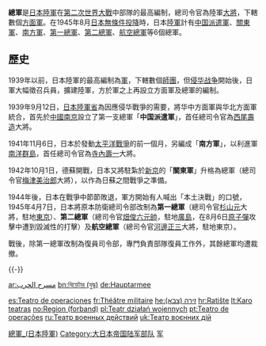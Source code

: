 {{Unreferenced |time=2008-04-29T01:12:59+00:00 }}
{{军队编制}}

'''總軍'''是[[日本陸軍|日本陸軍]]在[[第二次世界大戰|第二次世界大戰]]中部隊的最高編制，總司令官為陸軍[[大將|大將]]，下轄數個[[方面軍|方面軍]]。在1945年8月[[日本投降|日本無條件投降]]時，日本[[陸軍|陸軍]]計有[[中国派遣军|中国派遣軍]]、[[關東軍|關東軍]]、[[南方軍_(日本陸軍)|南方軍]]、[[第一總軍_(日本陸軍)|第一總軍]]、[[第二总军_(日本)|第二總軍]]、[[航空總軍|航空總軍]]等6個總軍。

== 歷史 ==
1939年以前，日本陸軍的最高編制為[[军_(军队)|軍]]，下轄數個[[師團|師團]]，但[[中國抗日戰爭|侵华战争]]開始後，日軍大幅徵召兵員，擴建陸軍，方於軍之上再設立方面軍及總軍的編制。

1939年9月12日，[[陸軍省|日本陸軍省]]為因應侵华戰爭的需要，將华中方面軍與华北方面軍統合，首先於[[中國|中國]][[南京|南京]]設立了第一支總軍「'''中国派遣軍'''」，首任總司令官為[[西尾壽造|西尾壽造]]大將。

1941年11月6日，日本於發動[[太平洋戰爭|太平洋戰爭]]的前一個月，另編成「'''南方軍'''」，以利進軍[[南洋群島|南洋群島]]，首任總司令官為[[寺內壽一|寺內壽一]]大將。

1942年10月1日，德蘇開戰，日本又將駐紮於[[新京|新京]]的「'''關東軍'''」升格為總軍（總司令官[[梅津美治郎|梅津美治郎]]大將），以作為日蘇之間戰爭之準備。

1944年後，日本在戰爭中節節敗退，軍方開始有人喊出「本土決戰」的口號，1945年4月7日，日本將原本防衛總司令部改制為'''第一總軍'''（總司令官[[杉山元|杉山元]]大將，駐地[[東京|東京]]）、'''第二總軍'''（總司令官[[畑俊六|畑俊六]][[元帥|元帥]]，駐地[[廣島|廣島]]，在8月6日[[原子彈|原子彈]]攻擊中遭到毀滅性的打擊）及'''航空總軍'''（總司令官[[河邊正三|河邊正三]]大將，駐地東京）。

戰後，除第一總軍改制為復員司令部，專門負責部隊復員工作外，其餘總軍均遭裁撤。

{{-}}
{{日本陸軍}}

[[Category:總軍_(日本陸軍)|]]
[[Category:大日本帝国陆军部队|Category:大日本帝国陆军部队]]
[[Category:抗日战争|军]]

[[ar:مسرح_الحرب|ar:مسرح الحرب]]
[[bn:থিয়েটার_(যুদ্ধ)|bn:থিয়েটার (যুদ্ধ)]]
[[de:Hauptarmee|de:Hauptarmee]]

[[es:Teatro_de_operaciones|es:Teatro de operaciones]]
[[fr:Théâtre_militaire|fr:Théâtre militaire]]
[[he:זירה_(צבא)|he:זירה (צבא)]]
[[hr:Ratište|hr:Ratište]]
[[lt:Karo_teatras|lt:Karo teatras]]
[[no:Region_(forband)|no:Region (forband)]]
[[pl:Teatr_działań_wojennych|pl:Teatr działań wojennych]]
[[pt:Teatro_de_operações|pt:Teatro de operações]]
[[ru:Театр_военных_действий|ru:Театр военных действий]]
[[uk:Театр_воєнних_дій|uk:Театр воєнних дій]]